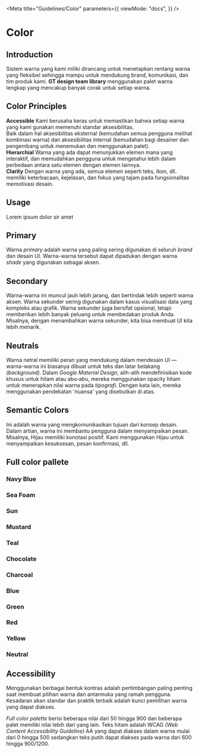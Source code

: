 
<Meta
  title="Guidelines/Color"
  parameters={{
    viewMode: "docs",
  }}
/>

<style>{`
  .link-list {
    display: grid;
    grid-template-columns: 2fr 2fr 2fr;
    grid-template-rows: 1fr;
  }

  .link-item {
    display: block;
    padding: 20px 30px 20px 15px;
    color: #333333;
    display: flex;
    align-items: flex-start;
  }

  .link-item strong {
    font-weight: 700;
    font-size: 18px;
    display: block;
    margin-bottom: 2px;
  }

  .link-item span {
    font-size: 14px;
    line-height: 20px;
    text-align: justify;
  }
`}</style>

# Color

## Introduction

Sistem warna yang kami miliki dirancang untuk menetapkan rentang warna yang fleksibel sehingga mampu untuk mendukung brand, komunikasi, dan tim produk kami. **GT design team library** menggunakan palet warna lengkap yang mencakup banyak corak untuk setiap warna.

## Color Principles

<div className="link-list">
  <div className="link-item">
    <span>
      <strong>Accessible</strong>
      Kami berusaha keras untuk memastikan bahwa setiap warna yang kami gunakan memenuhi
      standar aksesibilitas.
      <br />
      Baik dalam hal aksesibilitas eksternal (kemudahan semua pengguna melihat kombinasi
      warna) dan aksesibilitas internal (kemudahan bagi desainer dan pengembang untuk
      menemukan dan menggunakan palet).
    </span>
  </div>
  <div className="link-item">
    <span>
      <strong>Hierarchial</strong>
      Warna yang ada dapat menunjukkan elemen mana yang interaktif, dan memudahkan
      pengguna untuk mengetahui lebih dalam perbedaan antara satu elemen dengan elemen
      lainnya.
    </span>
  </div>
  <div className="link-item">
    <span>
      <strong>Clarity</strong>
      Dengan warna yang ada, semua elemen seperti teks, ikon, dll. memiliki keterbacaan,
      kejelasan, dan fokus yang tajam pada fungsionalitas memotivasi desain.
    </span>
  </div>
</div>

## Usage

Lorem ipsum dolor sir amet

## Primary

Warna _primary_ adalah warna yang paling sering digunakan di seluruh _brand_ dan desain UI. Warna-warna tersebut dapat dipadukan dengan warna _shade_ yang digunakan sebagai aksen.

<ColorPalette>
  <ColorItem
    title="$primary-navy-blue"
    subtitle="Navy Blue"
    colors={{ NavyBlue: "#1d7ec3" }}
  />
  <ColorItem
    title="$primary-sea-foam"
    subtitle="Sea Foam"
    colors={{ SeaFoam: "#bfdce5" }}
  />
  <ColorItem title="$primary-sun" subtitle="Sun" colors={{ Sun: "#f5a821" }} />
  <ColorItem
    title="$primary-mustard"
    subtitle="Mustard"
    colors={{ Mustard: "#ffe35b" }}
  />
</ColorPalette>

## Secondary

Warna-warna ini muncul jauh lebih jarang, dan bertindak lebih seperti warna aksen. Warna sekunder sering digunakan dalam kasus visualisasi data yang kompleks atau grafik. Warna sekunder juga bersifat opsional, tetapi memberikan lebih banyak peluang untuk membedakan produk Anda. Misalnya, dengan menambahkan warna sekunder, kita bisa membuat UI kita lebih menarik.

<ColorPalette>
  <ColorItem
    title="$secondary-charcoal"
    subtitle="Charcoal"
    colors={{ Charcoal: "#36454f" }}
  />
  <ColorItem
    title="$secondary-teal"
    subtitle="Teal"
    colors={{ Teal: "#08c4b2" }}
  />
  <ColorItem
    title="$secondary-chocolate"
    subtitle="Chocolate"
    colors={{ Chocolate: "#c3621d" }}
  />
</ColorPalette>

## Neutrals

Warna netral memiliki peran yang mendukung dalam mendesain UI — warna-warna ini biasanya dibuat untuk teks dan latar belakang _(background)_. Dalam _Google Material Design_, alih-alih mendefinisikan kode khusus untuk hitam atau abu-abu, mereka menggunakan opacity hitam untuk menerapkan nilai warna pada _tipografi_. Dengan kata lain, mereka menggunakan pendekatan 'nuansa' yang disebutkan di atas.

<ColorPalette>
  <ColorItem
    title="$neutral-0"
    subtitle="White"
    colors={{ White: "#ffffff" }}
  />
  <ColorItem
    title="$neutral-1200"
    subtitle="Black"
    colors={{ Black: "#000000" }}
  />
</ColorPalette>

## Semantic Colors

Ini adalah warna yang mengkomunikasikan tujuan dari konsep desain. Dalam artian, warna ini membantu pengguna dalam menyampaikan pesan. Misalnya, Hijau memiliki konotasi positif. Kami menggunakan Hijau untuk menyampaikan kesuksesan, pesan konfirmasi, dll.

<ColorPalette>
  <ColorItem
    title="$semantic-success"
    subtitle="Success"
    colors={{ Success: "#0ca750" }}
  />
  <ColorItem
    title="$semantic-link"
    subtitle="Link"
    colors={{ Link: "#2079c3" }}
  />
  <ColorItem
    title="$semantic-error"
    subtitle="Error"
    colors={{ Error: "#db3e3e" }}
  />
  <ColorItem
    title="$semantic-warning"
    subtitle="Warning"
    colors={{ Warning: "#ffbc00" }}
  />
</ColorPalette>

## Full color pallete

### Navy Blue

<ColorPalette>
  <ColorItem
    title="$navy-blue-50"
    subtitle="Navy Blue 50"
    colors={{ NavyBlue50: "#d2e5f3" }}
  />
  <ColorItem
    title="$navy-blue-100"
    subtitle="Navy Blue 100"
    colors={{ NavyBlue100: "#bbd8ed" }}
  />
  <ColorItem
    title="$navy-blue-200"
    subtitle="Navy Blue 200"
    colors={{ NavyBlue200: "#a5cbe7" }}
  />
  <ColorItem
    title="$navy-blue-300"
    subtitle="Navy Blue 300"
    colors={{ NavyBlue300: "#8ebee1" }}
  />
  <ColorItem
    title="$navy-blue-400"
    subtitle="Navy Blue 400"
    colors={{ NavyBlue400: "#77b1db" }}
  />
  <ColorItem
    title="$navy-blue-500"
    subtitle="Navy Blue 500"
    colors={{ NavyBlue500: "#61a4d5" }}
  />
  <ColorItem
    title="$navy-blue-600"
    subtitle="Navy Blue 600"
    colors={{ NavyBlue600: "#4a97cf" }}
  />
  <ColorItem
    title="$navy-blue-700"
    subtitle="Navy Blue 700"
    colors={{ NavyBlue700: "#348ac9" }}
  />
  <ColorItem
    title="$navy-blue-800"
    subtitle="Navy Blue 800"
    colors={{ NavyBlue800: "#1d7ec3" }}
  />
  <ColorItem
    title="$navy-blue-900"
    subtitle="Navy Blue 900"
    colors={{ NavyBlue900: "#1a71b0" }}
  />
</ColorPalette>

### Sea Foam

<ColorPalette>
  <ColorItem
    title="$sea-foam-50"
    subtitle="Sea Foam 50"
    colors={{ SeaFoam50: "#e5f1f5" }}
  />
  <ColorItem
    title="$sea-foam-100"
    subtitle="Sea Foam 100"
    colors={{ SeaFoam100: "#bfdce5" }}
  />
  <ColorItem
    title="$sea-foam-200"
    subtitle="Sea Foam 200"
    colors={{ SeaFoam200: "#91c7d9" }}
  />
  <ColorItem
    title="$sea-foam-300"
    subtitle="Sea Foam 300"
    colors={{ SeaFoam300: "#61b3d0" }}
  />
  <ColorItem
    title="$sea-foam-400"
    subtitle="Sea Foam 400"
    colors={{ SeaFoam400: "#3ea5cc" }}
  />
  <ColorItem
    title="$sea-foam-500"
    subtitle="Sea Foam 500"
    colors={{ SeaFoam500: "#1697c8" }}
  />
  <ColorItem
    title="$sea-foam-600"
    subtitle="Sea Foam 600"
    colors={{ SeaFoam600: "#0f8abb" }}
  />
  <ColorItem
    title="$sea-foam-700"
    subtitle="Sea Foam 700"
    colors={{ SeaFoam700: "#0079a9" }}
  />
  <ColorItem
    title="$sea-foam-800"
    subtitle="Sea Foam 800"
    colors={{ SeaFoam800: "#006896" }}
  />
  <ColorItem
    title="$sea-foam-900"
    subtitle="Sea Foam 900"
    colors={{ SeaFoam900: "#004a78" }}
  />
</ColorPalette>

### Sun

<ColorPalette>
  <ColorItem title="$sun-50" subtitle="Sun 50" colors={{ Sun50: "#fef6e9" }} />
  <ColorItem
    title="$sun-100"
    subtitle="Sun 100"
    colors={{ Sun100: "#fdeed3" }}
  />
  <ColorItem
    title="$sun-200"
    subtitle="Sun 200"
    colors={{ Sun200: "#fce5bc" }}
  />
  <ColorItem
    title="$sun-300"
    subtitle="Sun 300"
    colors={{ Sun300: "#fbdca6" }}
  />
  <ColorItem
    title="$sun-400"
    subtitle="Sun 400"
    colors={{ Sun400: "#fad490" }}
  />
  <ColorItem
    title="$sun-500"
    subtitle="Sun 500"
    colors={{ Sun500: "#f9cb7a" }}
  />
  <ColorItem
    title="$sun-600"
    subtitle="Sun 600"
    colors={{ Sun600: "#f8c264" }}
  />
  <ColorItem
    title="$sun-700"
    subtitle="Sun 700"
    colors={{ Sun700: "#f7b94d" }}
  />
  <ColorItem
    title="$sun-800"
    subtitle="Sun 800"
    colors={{ Sun800: "#f5a821" }}
  />
  <ColorItem
    title="$sun-900"
    subtitle="Sun 900"
    colors={{ Sun900: "#dd971e" }}
  />
</ColorPalette>

### Mustard

<ColorPalette>
  <ColorItem
    title="$mustard-50"
    subtitle="Mustard 50"
    colors={{ Mustard50: "#fff9d8" }}
  />
  <ColorItem
    title="$mustard-100"
    subtitle="Mustard 100"
    colors={{ Mustard100: "#fff6cb" }}
  />
  <ColorItem
    title="$mustard-200"
    subtitle="Mustard 200"
    colors={{ Mustard200: "#fff3ba" }}
  />
  <ColorItem
    title="$mustard-300"
    subtitle="Mustard 300"
    colors={{ Mustard300: "#fff0a3" }}
  />
  <ColorItem
    title="$mustard-400"
    subtitle="Mustard 400"
    colors={{ Mustard400: "#ffea84" }}
  />
  <ColorItem
    title="$mustard-500"
    subtitle="Mustard 500"
    colors={{ Mustard500: "#ffe35b" }}
  />
  <ColorItem
    title="$mustard-600"
    subtitle="Mustard 600"
    colors={{ Mustard600: "#e9ca3d" }}
  />
  <ColorItem
    title="$mustard-700"
    subtitle="Mustard 700"
    colors={{ Mustard700: "#d7b323" }}
  />
  <ColorItem
    title="$mustard-800"
    subtitle="Mustard 800"
    colors={{ Mustard800: "#af9125" }}
  />
  <ColorItem
    title="$mustard-900"
    subtitle="Mustard 900"
    colors={{ Mustard900: "#8f7726" }}
  />
</ColorPalette>

### Teal

<ColorPalette>
  <ColorItem
    title="$teal-50"
    subtitle="Teal 50"
    colors={{ Teal50: "#ddf5f2" }}
  />
  <ColorItem
    title="$teal-100"
    subtitle="Teal 100"
    colors={{ Teal100: "#cdf7ef" }}
  />
  <ColorItem
    title="$teal-200"
    subtitle="Teal 200"
    colors={{ Teal200: "#b3f2e6" }}
  />
  <ColorItem
    title="$teal-300"
    subtitle="Teal 300"
    colors={{ Teal300: "#7dead5" }}
  />
  <ColorItem
    title="$teal-400"
    subtitle="Teal 400"
    colors={{ Teal400: "#24e0c5" }}
  />
  <ColorItem
    title="$teal-500"
    subtitle="Teal 500"
    colors={{ Teal500: "#08c4b2" }}
  />
  <ColorItem
    title="$teal-600"
    subtitle="Teal 600"
    colors={{ Teal600: "#00a99c" }}
  />
  <ColorItem
    title="$teal-700"
    subtitle="Teal 700"
    colors={{ Teal700: "#0b968f" }}
  />
  <ColorItem
    title="$teal-800"
    subtitle="Teal 800"
    colors={{ Teal800: "#067c7c" }}
  />
  <ColorItem
    title="$teal-900"
    subtitle="Teal 900"
    colors={{ Teal900: "#026661" }}
  />
</ColorPalette>

### Chocolate

<ColorPalette>
  <ColorItem
    title="$chocolate-50"
    subtitle="Chocolate 50"
    colors={{ Chocolate50: "#faf3e3" }}
  />
  <ColorItem
    title="$chocolate-100"
    subtitle="Chocolate 100"
    colors={{ Chocolate100: "#f4e0b8" }}
  />
  <ColorItem
    title="$chocolate-200"
    subtitle="Chocolate 200"
    colors={{ Chocolate200: "#edcc8a" }}
  />
  <ColorItem
    title="$chocolate-300"
    subtitle="Chocolate 300"
    colors={{ Chocolate300: "#e7b95e" }}
  />
  <ColorItem
    title="$chocolate-400"
    subtitle="Chocolate 400"
    colors={{ Chocolate400: "#e3aa41" }}
  />
  <ColorItem
    title="$chocolate-500"
    subtitle="Chocolate 500"
    colors={{ Chocolate500: "#e09d30" }}
  />
  <ColorItem
    title="$chocolate-600"
    subtitle="Chocolate 600"
    colors={{ Chocolate600: "#dc922b" }}
  />
  <ColorItem
    title="$chocolate-700"
    subtitle="Chocolate 700"
    colors={{ Chocolate700: "#d58426" }}
  />
  <ColorItem
    title="$chocolate-800"
    subtitle="Chocolate 800"
    colors={{ Chocolate800: "#cf7722" }}
  />
  <ColorItem
    title="$chocolate-900"
    subtitle="Chocolate 900"
    colors={{ Chocolate900: "#c3621d" }}
  />
</ColorPalette>

### Charcoal

<ColorPalette>
  <ColorItem
    title="$charcoal-50"
    subtitle="Charcoal 50"
    colors={{ Charcoal50: "#ebeff2" }}
  />
  <ColorItem
    title="$charcoal-100"
    subtitle="Charcoal 100"
    colors={{ Charcoal100: "#ced7dd" }}
  />
  <ColorItem
    title="$charcoal-200"
    subtitle="Charcoal 200"
    colors={{ Charcoal200: "#afbdc6" }}
  />
  <ColorItem
    title="$charcoal-300"
    subtitle="Charcoal 300"
    colors={{ Charcoal300: "#8fa2af" }}
  />
  <ColorItem
    title="$charcoal-400"
    subtitle="Charcoal 400"
    colors={{ Charcoal400: "#788e9d" }}
  />
  <ColorItem
    title="$charcoal-500"
    subtitle="Charcoal 500"
    colors={{ Charcoal500: "#607a8c" }}
  />
  <ColorItem
    title="$charcoal-600"
    subtitle="Charcoal 600"
    colors={{ Charcoal600: "#546c7a" }}
  />
  <ColorItem
    title="$charcoal-700"
    subtitle="Charcoal 700"
    colors={{ Charcoal700: "#445864" }}
  />
  <ColorItem
    title="$charcoal-800"
    subtitle="Charcoal 800"
    colors={{ Charcoal800: "#36454f" }}
  />
  <ColorItem
    title="$charcoal-900"
    subtitle="Charcoal 900"
    colors={{ Charcoal900: "#253038" }}
  />
</ColorPalette>

### Blue

<ColorPalette>
  <ColorItem
    title="$blue-50"
    subtitle="Blue 50"
    colors={{ Blue50: "#e9f8ff" }}
  />
  <ColorItem
    title="$blue-100"
    subtitle="Blue 100"
    colors={{ Blue100: "#dcf2ff" }}
  />
  <ColorItem
    title="$blue-200"
    subtitle="Blue 200"
    colors={{ Blue200: "#c7e4f9" }}
  />
  <ColorItem
    title="$blue-300"
    subtitle="Blue 300"
    colors={{ Blue300: "#a1d2f8" }}
  />
  <ColorItem
    title="$blue-400"
    subtitle="Blue 400"
    colors={{ Blue400: "#56adf5" }}
  />
  <ColorItem
    title="$blue-500"
    subtitle="Blue 500"
    colors={{ Blue500: "#3896e3" }}
  />
  <ColorItem
    title="$blue-600"
    subtitle="Blue 600"
    colors={{ Blue600: "#2b87d3" }}
  />
  <ColorItem
    title="$blue-700"
    subtitle="Blue 700"
    colors={{ Blue700: "#2079c3" }}
  />
  <ColorItem
    title="$blue-800"
    subtitle="Blue 800"
    colors={{ Blue800: "#116daa" }}
  />
  <ColorItem
    title="$blue-900"
    subtitle="Blue 900"
    colors={{ Blue900: "#0c5689" }}
  />
</ColorPalette>

### Green

<ColorPalette>
  <ColorItem
    title="$green-50"
    subtitle="Green 50"
    colors={{ Green50: "#ebf9eb" }}
  />
  <ColorItem
    title="$green-100"
    subtitle="Green 100"
    colors={{ Green100: "#d7f4d7" }}
  />
  <ColorItem
    title="$green-200"
    subtitle="Green 200"
    colors={{ Green200: "#c2f2bd" }}
  />
  <ColorItem
    title="$green-300"
    subtitle="Green 300"
    colors={{ Green300: "#98e58e" }}
  />
  <ColorItem
    title="$green-400"
    subtitle="Green 400"
    colors={{ Green400: "#75dd66" }}
  />
  <ColorItem
    title="$green-500"
    subtitle="Green 500"
    colors={{ Green500: "#59cb59" }}
  />
  <ColorItem
    title="$green-600"
    subtitle="Green 600"
    colors={{ Green600: "#2bb656" }}
  />
  <ColorItem
    title="$green-700"
    subtitle="Green 700"
    colors={{ Green700: "#0ca750" }}
  />
  <ColorItem
    title="$green-800"
    subtitle="Green 800"
    colors={{ Green800: "#008b46" }}
  />
  <ColorItem
    title="$green-900"
    subtitle="Green 900"
    colors={{ Green900: "#006b40" }}
  />
</ColorPalette>

### Red

<ColorPalette>
  <ColorItem title="$red-50" subtitle="Red 50" colors={{ Red50: "#ffeae9" }} />
  <ColorItem
    title="$red-100"
    subtitle="Red 100"
    colors={{ Red100: "#ffd5d2" }}
  />
  <ColorItem
    title="$red-200"
    subtitle="Red 200"
    colors={{ Red200: "#ffb8b1" }}
  />
  <ColorItem
    title="$red-300"
    subtitle="Red 300"
    colors={{ Red300: "#ff9c8f" }}
  />
  <ColorItem
    title="$red-400"
    subtitle="Red 400"
    colors={{ Red400: "#ff7f6e" }}
  />
  <ColorItem
    title="$red-500"
    subtitle="Red 500"
    colors={{ Red500: "#f76054" }}
  />
  <ColorItem
    title="$red-600"
    subtitle="Red 600"
    colors={{ Red600: "#ed4c42" }}
  />
  <ColorItem
    title="$red-700"
    subtitle="Red 700"
    colors={{ Red700: "#db3e3e" }}
  />
  <ColorItem
    title="$red-800"
    subtitle="Red 800"
    colors={{ Red800: "#c63434" }}
  />
  <ColorItem
    title="$red-900"
    subtitle="Red 900"
    colors={{ Red900: "#992222" }}
  />
</ColorPalette>

### Yellow

<ColorPalette>
  <ColorItem
    title="$yellow-50"
    subtitle="Yellow 50"
    colors={{ Yellow50: "#fff8e2" }}
  />
  <ColorItem
    title="$yellow-100"
    subtitle="Yellow 100"
    colors={{ Yellow100: "#fdefcd" }}
  />
  <ColorItem
    title="$yellow-200"
    subtitle="Yellow 200"
    colors={{ Yellow200: "#ffe99a" }}
  />
  <ColorItem
    title="$yellow-300"
    subtitle="Yellow 300"
    colors={{ Yellow300: "#ffe16e" }}
  />
  <ColorItem
    title="$yellow-400"
    subtitle="Yellow 400"
    colors={{ Yellow400: "#ffd943" }}
  />
  <ColorItem
    title="$yellow-500"
    subtitle="Yellow 500"
    colors={{ Yellow500: "#ffcd1c" }}
  />
  <ColorItem
    title="$yellow-600"
    subtitle="Yellow 600"
    colors={{ Yellow600: "#ffbc00" }}
  />
  <ColorItem
    title="$yellow-700"
    subtitle="Yellow 700"
    colors={{ Yellow700: "#dd9903" }}
  />
  <ColorItem
    title="$yellow-800"
    subtitle="Yellow 800"
    colors={{ Yellow800: "#ba7506" }}
  />
  <ColorItem
    title="$yellow-900"
    subtitle="Yellow 900"
    colors={{ Yellow900: "#944c0c" }}
  />
</ColorPalette>

### Neutral

<ColorPalette>
  <ColorItem
    title="$navy-blue-50"
    subtitle="Navy Blue 50"
    colors={{ NavyBlue50: "#d2e5f3" }}
  />
</ColorPalette>

## Accessibility

Menggunakan berbagai bentuk kontras adalah pertimbangan paling penting saat membuat pilihan warna dan antarmuka yang ramah pengguna. Kesadaran akan standar dan praktik terbaik adalah kunci pemilihan warna yang dapat diakses.

_Full color palette_ berisi beberapa nilai dari 50 hingga 900 dan beberapa palet memiliki nilai lebih dari yang lain. Teks hitam adalah WCAG _(Web Content Accessibility Guideline)_ AA yang dapat diakses dalam warna mulai dari 0 hingga 500 sedangkan teks putih dapat diakses pada warna dari 600 hingga 900/1200.
